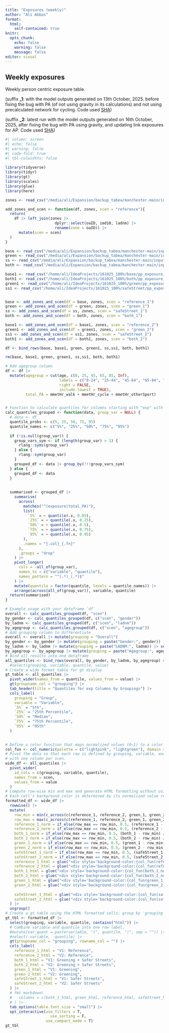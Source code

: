 ```yaml
---
title: "Exposures (weekly)"
author: "Ali Abbas"
format:
  html:
    self-contained: true
knitr:
  opts_chunk: 
    echo: false
    warning: false
    message: false
editor: visual
---
```


## Weekly exposures

Weekly person centric exposure table.

(suffix **\_1**: with the model outputs generated on 13th October, 2025. before fixing the bug with PA (of not using gravity in its calculations) and not using precalculated network for cycling. Code used [SHA](https://github.com/Public-Health-Modelling-Cambridge/silo/tree/20f982fc47b0d470aaac88e816fd717f39f7099b))

(suffix **\_2**: latest run with the model outputs generated on 16th October, 2025, after fixing the bug with PA using gravity, and updating link exposures for AP. Code used [SHA](https://github.com/Public-Health-Modelling-Cambridge/silo/tree/8dc88c6fe181d9a553f6f807a6c7b18d12b1bb6b))

```r
#| column: screen
#| echo: false
#| warning: false
#| code-fold: true
#| tbl-colwidths: false
 
library(tidyverse)
library(tidyr)
library(gt)
library(scales)
library(glue)
library(here)

zones <- read_csv("/media/ali/Expansion/backup_tabea/manchester-main/input/zoneSystem.csv")

add_zones_and_scen <- function(df, zones, scen = "reference"){
  return(
    df |> left_join(zones |> 
                      dplyr::select(oaID, imd10, ladnm) |> 
                      rename(zone = oaID)) |> 
      mutate(scen = scen)
  )
}

base <- read_csv("/media/ali/Expansion/backup_tabea/manchester-main/input/health/pp_exposure_2021_base_140725.csv")
green <- read_csv("/media/ali/Expansion/backup_tabea/manchester-main/input/health/pp_exposure_2021_green_310725.csv")
ss <- read_csv("/media/ali/Expansion/backup_tabea/manchester-main/input/health/pp_exposure_2021_safeStreet_300725.csv")
both <- read_csv("/media/ali/Expansion/backup_tabea/manchester-main/input/health/pp_exposure_2021_both_010825.csv")

base1 <- read_csv("/home/ali/IdeaProjects/161025_100%/base/pp_exposure_2021.csv")
both1 <- read_csv("/home/ali/IdeaProjects/161025_100%/both/pp_exposure_2021.csv")
green1 <- read_csv("/home/ali/IdeaProjects/161025_100%/green/pp_exposure_2021.csv")
ss1 <- read_csv("/home/ali/IdeaProjects/161025_100%/safeStreet/pp_exposure_2021.csv")


base <- add_zones_and_scen(df = base, zones, scen = "reference_1")
green <- add_zones_and_scen(df = green, zones, scen = "green_1")
ss <- add_zones_and_scen(df = ss, zones, scen = "safeStreet_1")
both <- add_zones_and_scen(df = both, zones, scen = "both_1")

base1 <- add_zones_and_scen(df = base1, zones, scen = "reference_2")
green1 <- add_zones_and_scen(df = green1, zones, scen = "green_2")
ss1 <- add_zones_and_scen(df = ss1, zones, scen = "safeStreet_2")
both1 <- add_zones_and_scen(df = both1, zones, scen = "both_2")

df <- bind_rows(base, base1, green, green1, ss,ss1, both, both1)

rm(base, base1, green, green1, ss,ss1, both, both1)

# Add agegroup column
df <- df |> 
  mutate(agegroup = cut(age, c(0, 25, 45, 65, 85, Inf), 
                        labels = c("0-24", "25-44", "45-64", "65-84", "85+"),
                        right = FALSE, 
                        include.lowest = TRUE),
         total_PA = mmetHr_walk + mmetHr_cycle + mmetHr_otherSport)


# Function to calculate quantiles for columns starting with "exp" with optional grouping
calc_quantiles_grouped <- function(data, group_var = NULL) {
  # data <- df
  quantile_probs <- c(5, 25, 50, 75, 95)
  quantile_names <- c("5%", "25%", "50%", "75%", "95%")
  
  if (!is.null(group_var)) {
    group_vars_sym <- if (length(group_var) > 1) {
      rlang::syms(group_var)
    } else {
      rlang::sym(group_var)
    }
    grouped_df <- data |> group_by(!!!group_vars_sym)
  } else {
    grouped_df <- data
  }
  
  
  summarised <- grouped_df |>
    summarise(
      across(
        matches("^(exposure|total_PA)"),
        list(
          `5%` = ~ quantile(.x, 0.05),
          `25%` = ~ quantile(.x, 0.25),
          `50%` = ~ quantile(.x, 0.5),
          `75%` = ~ quantile(.x, 0.75),
          `95%` = ~ quantile(.x, 0.95)
        ),
        .names = "{.col}_{.fn}"
      ),
      .groups = "drop"
    ) |>
    pivot_longer(
      cols = -all_of(group_var),
      names_to = c("variable", "quantile"),
      names_pattern = "^(.*)_(.*)$"
    ) |>
    mutate(quantile = factor(quantile, levels = quantile_names)) |>
    arrange(across(all_of(group_var)), variable, quantile)
  return(summarised)
}

# Example usage with your dataframe `df`
overall <- calc_quantiles_grouped(df, "scen")
by_gender <- calc_quantiles_grouped(df, c("scen", "gender"))
by_ladnm <- calc_quantiles_grouped(df, c("scen", "ladnm"))
by_agegroup <- calc_quantiles_grouped(df, c("scen", "agegroup"))
# Add grouping column to differentiate
overall <- overall |> mutate(grouping = "Overall")
by_gender <- by_gender |> mutate(grouping = paste("Gender:", gender)) |> select(-gender)
by_ladnm <- by_ladnm |> mutate(grouping = paste("LADNM:", ladnm)) |> select(-ladnm)
by_agegroup <- by_agegroup |> mutate(grouping = paste("Agegroup:", agegroup)) |> select(-agegroup)
# Bind all results into one dataframe
all_quantiles <- bind_rows(overall, by_gender, by_ladnm, by_agegroup) #|>
  #select(grouping, variable, quantile, value)
# Create a wide format table for gt display
gt_table <- all_quantiles |>
  pivot_wider(names_from = quantile, values_from = value) |>
  gt(groupname_col = "grouping") |>
  tab_header(title = "Quantiles for exp Columns by Groupings") |>
  cols_label(
    grouping = "Group",
    variable = "Variable",
    `5%` = "5th",
    `25%` = "25th Percentile",
    `50%` = "Median",
    `75%` = "75th Percentile",
    `95%` = "95th"
  )

           
# Define a color function that maps normalized values (0–1) to a color between lightpink and lightgreen
col_fun <- col_numeric(palette = c("lightpink", "lightgreen"), domain = c(0, 1))
# Pivot the data so that each row is defined by grouping, variable, and quantile,
# with one column per scen.
wide_df <- all_quantiles |>
  pivot_wider(
    id_cols = c(grouping, variable, quantile),
    names_from = scen,
    values_from = value
  )
# Compute row-wise min and max and generate HTML formatting without using cell_spec.
# Each cell's background color is determined by its normalized value relative to the row.
formatted_df <- wide_df |>
  rowwise() |>
  mutate(
    row_min = min(c_across(c(reference_1, reference_2, green_1, green_2, safeStreet_1, safeStreet_2, both_1, both_2)), na.rm = TRUE),
    row_max = max(c_across(c(reference_1, reference_2, green_1, green_2, safeStreet_1, safeStreet_2, both_1, both_2)), na.rm = TRUE),
    reference_1_norm = if_else(row_max == row_min, 0.5, (reference_1 - row_min) / (row_max - row_min)),
    reference_2_norm = if_else(row_max == row_min, 0.5, (reference_2 - row_min) / (row_max - row_min)),
    both_1_norm = if_else(row_max == row_min, 0.5, (both_1 - row_min) / (row_max - row_min)),
    both_2_norm = if_else(row_max == row_min, 0.5, (both_2 - row_min) / (row_max - row_min)),
    green_1_norm = if_else(row_max == row_min, 0.5, (green_1 - row_min) / (row_max - row_min)),
    green_2_norm = if_else(row_max == row_min, 0.5, (green_2 - row_min) / (row_max - row_min)),
    safeStreet_1_norm = if_else(row_max == row_min, 0.5, (safeStreet_1 - row_min) / (row_max - row_min)),
    safeStreet_2_norm = if_else(row_max == row_min, 0.5, (safeStreet_2 - row_min) / (row_max - row_min)),
    reference_1_html = glue("<div style='background-color:{col_fun(reference_1_norm)}'>{round(reference_1, 2)}</div>"),
    reference_2_html = glue("<div style='background-color:{col_fun(reference_2_norm)}'>{round(reference_2, 2)}</div>"),
    both_1_html = glue("<div style='background-color:{col_fun(both_1_norm)}'>{round(both_1, 2)}</div>"),
    both_2_html = glue("<div style='background-color:{col_fun(both_2_norm)}'>{round(both_2, 2)}</div>"),
    green_1_html = glue("<div style='background-color:{col_fun(green_1_norm)}'>{round(green_1, 2)}</div>"),
    green_2_html = glue("<div style='background-color:{col_fun(green_2_norm)}'>{round(green_2, 2)}</div>"),
    
    safeStreet_1_html = glue("<div style='background-color:{col_fun(safeStreet_1_norm)}'>{round(safeStreet_1, 2)}</div>"),
    safeStreet_2_html = glue("<div style='background-color:{col_fun(safeStreet_2_norm)}'>{round(safeStreet_2, 2)}</div>")
  ) |>
  ungroup()
# Create a gt table using the HTML formatted cells; group by 'grouping'.
gt_tbl <- formatted_df |>
  select(grouping, variable, quantile, contains("html")) |>
  # Combine variable and quantile into one row label.
  #mutate(var_quant = paste(variable, "(", quantile, ")", sep = "")) |>
  #select(-variable, -quantile) |>
  gt(groupname_col = "grouping", rowname_col = "") |>
  cols_label(
    reference_1_html = "V1: Reference",
    reference_2_html = "V2: Reference",
    both_1_html = "V1: Greening + Safer Streets",
    both_2_html = "V2: Greening + Safer Streets",
    green_1_html = "V1: Greening",
    green_2_html = "V2: Greening",
    safeStreet_1_html = "V1: Safer Streets",
    safeStreet_2_html = "V2: Safer Streets"
  ) |>
  # fmt_markdown(
  #   columns = c(both_1_html, green_html, reference_html, safeStreet_html)
  # ) |>
  tab_options(table.font.size = "small") |> 
  opt_interactive(use_filters = T,
                    use_sorting = F,
                  use_compact_mode = T)
gt_tbl

```
